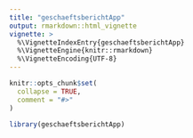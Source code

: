 ```yaml
---
title: "geschaeftsberichtApp"
output: rmarkdown::html_vignette
vignette: >
  %\VignetteIndexEntry{geschaeftsberichtApp}
  %\VignetteEngine{knitr::rmarkdown}
  %\VignetteEncoding{UTF-8}
---
```


```r
knitr::opts_chunk$set(
  collapse = TRUE,
  comment = "#>"
)
```

```r
library(geschaeftsberichtApp)
```
